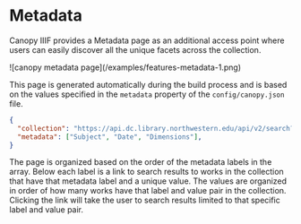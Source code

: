 
# Metadata

Canopy IIIF provides a Metadata page as an additional access point where users can easily discover all the unique facets
across the collection.

<Box m="9" my="6">
  ![canopy metadata page](/examples/features-metadata-1.png)
</Box>

This page is generated automatically during the build process and is based on the values specified in the `metadata`
property of the `config/canopy.json` file.

```json {3}
{
  "collection": "https://api.dc.library.northwestern.edu/api/v2/search?query=%22nez%20perce%22&as=iiif&size=125",
  "metadata": ["Subject", "Date", "Dimensions"],
}
```

The page is organized based on the order of the metadata labels in the array. Below each label is a link to search
results to works in the collection that have that metadata label and a unique value. The values are organized in order
of how many works have that label and value pair in the collection. Clicking the link will take the user to search
results limited to that specific label and value pair.
